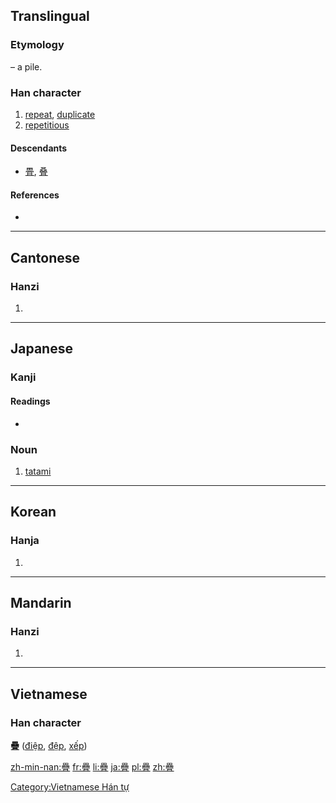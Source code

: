 {{also|叠|畳|曡|疉}}
==Translingual==
{{ja-forms|[[畳]]|[[叠]]|疊}}

===Etymology===
{{Han compound|畾|冝}} – a pile.

===Han character===
{{Han char|rn=102|rad=田|as=17|sn=22|four=6010<sub>7</sub>|canj=田田田一 (WWWM)}}

# [[repeat]], [[duplicate]]
# [[repetitious]]

====Descendants====
* [[畳]], [[叠]]

====References====
* {{Han ref|kx=0767.090|dkj=21983|dj=1177.140|hdz=42555.140|uh=758A|ud=30090|bh=C57C|bd=50556}}

----

==Cantonese==

===Hanzi===
{{yue-hanzi|jyut=|y=dip6|sim=叠}}

# {{defn|lang=yue|sort=田17}}

----

==Japanese==

===Kanji===
{{ja-kanji|grade=|rs=田17}}

====Readings====
* {{ja-readings|on=[[じょう]] (jō), [[ちょう]] (chō)|kun=[[たたむ]] (tatamu), [[たたみ]] (tatami), [[かさねる]] (kasaneru)|nanori=}}

===Noun===
{{ja-noun|ky|hira=たたみ|rom=tatami|shin=畳}} 

# [[tatami]]

----

==Korean==

===Hanja===
{{ko-hanja|hangeul=첩|eumhun=|rv=cheop|mr=ch'ŏp|y=chep}}

# {{defn|lang=ko|sort=田17}}

----

==Mandarin==

===Hanzi===
{{cmn-hanzi|sim=叠|pin=[[dié]] ([[die2]])|wg=tieh<sup>2</sup>}}
#{{defn|lang=cmn|sort=田17}}

----

==Vietnamese==
===Han character===
'''疊''' ([[điệp]], [[đệp]], [[xếp]])

[[Category:Vietnamese Hán tự]]

[[zh-min-nan:疊]]
[[fr:疊]]
[[li:疊]]
[[ja:疊]]
[[pl:疊]]
[[zh:疊]]